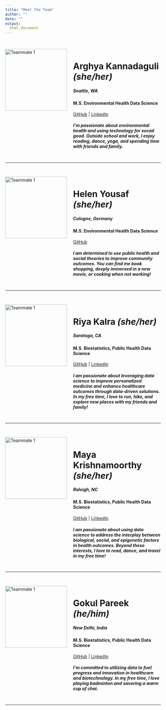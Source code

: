 ```yaml
---
title: "Meet the Team"
author: ""
date: ""
output:
  html_document 
---
```


<br> 

```{=html}
<div style="display: flex; align-items: flex-start; margin-bottom: 20px;">
  <img src="images/arghya.jpg" alt="Teammate 1" style="width: 200px; margin-right: 20px;">
  <div>
    <h1>Arghya Kannadaguli <i>(she/her)</i></h1>
      <h5>Seattle, WA</h5>
      <h4><b>M.S. Environmental Health Data Science</b></h4>
  
      <p>
        <a href="https://github.com/ak5357">GitHub</a> | 
        <a href="https://www.linkedin.com/in/arghya-k/">LinkedIn</a>
      </p>
  
      <p>
      <h5>I’m passionate about environmental health and using technology for social good. Outside school and work, I enjoy reading, dance, yoga, and spending time with friends and family.</h5>
      </p>
  </div>
</div> 
```

---

<br> 

```{=html}
<div style="display: flex; align-items: flex-start; margin-bottom: 20px;">
  <img src="images/helen.jpg" alt="Teammate 1" style="width: 200px; margin-right: 20px;">
  <div>
    <h1>Helen Yousaf <i>(she/her)</i></h1>
      <h5>Cologne, Germany</h5>
      <h4><b>M.S. Environmental Health Data Science</b></h4>
  
      <p>
        <a href="https://github.com/hy-3213">GitHub</a>
      </p>
  
      <p>
      <h5>I am determined to use public health and social theories to improve community outcomes. You can find me book shopping, deeply immersed in a new movie, or cooking when not working!</h5>
      </p>
  </div>
</div> 
```

---

<br> 

```{=html}
<div style="display: flex; align-items: flex-start; margin-bottom: 20px;">
  <img src="images/riya.JPG" alt="Teammate 1" style="width: 200px; margin-right: 20px;">
  <div>
    <h1>Riya Kalra <i>(she/her)</i></h1>
      <h5>Saratoga, CA</h5>
      <h4><b>M.S. Biostatistics, Public Health Data Science</b></h4>
  
      <p>
        <a href="https://github.com/rkalra3000">GitHub</a> | 
        <a href="https://www.linkedin.com/in/riya-kalra/">LinkedIn</a>
      </p>
  
      <p>
      <h5>I am passionate about leveraging data science to improve personalized medicine and enhance healthcare outcomes through data-driven solutions. In my free time, I love to run, hike, and explore new places with my friends and family!</h5>
      </p>
  </div>
</div> 
```

---

<br> 

```{=html}
<div style="display: flex; align-items: flex-start; margin-bottom: 20px;">
  <img src="images/maya.jpg" alt="Teammate 1" style="width: 200px; margin-right: 20px;">
  <div>
    <h1>Maya Krishnamoorthy <i>(she/her)</i></h1>
      <h5>Raleigh, NC</h5>
      <h4><b>M.S. Biostatistics, Public Health Data Science</b></h4>
  
      <p>
        <a href="https://github.com/mayakrish85">GitHub</a> | 
        <a href="http://www.linkedin.com/in/mayakrishn">LinkedIn</a>
      </p>
  
      <p>
      <h5>I am passionate about using data science to address the interplay between biological, social, and epigenetic factors in health outcomes. Beyond these interests, I love to read, dance, and travel in my free time!</h5>
      </p>
  </div>
</div> 
```

---

<br> 

```{=html}
<div style="display: flex; align-items: flex-start; margin-bottom: 20px;">
  <img src="images/gokul.jpeg" alt="Teammate 1" style="width: 200px; margin-right: 20px;">
  <div>
    <h1>Gokul Pareek <i>(he/him)</i></h1>
      <h5>New Delhi, India</h5>
      <h4><b>M.S. Biostatistics, Public Health Data Science</b></h4>
  
      <p>
        <a href="https://github.com/gp021200">GitHub</a> | 
        <a href="www.linkedin.com/in/gokul-pareek">LinkedIn</a>
      </p>
  
      <p>
      <h5>I’m committed to utilizing data to fuel progress and innovation in healthcare and biotechnology. In my free time, I love playing badminton and savoring a warm cup of chai.</h5>
      </p>
  </div>
</div> 
```

---
